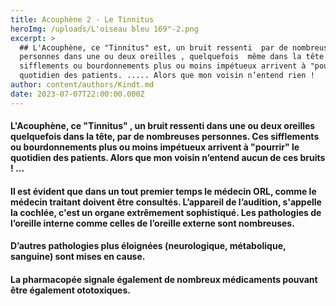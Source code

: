 ```yaml
---
title: Acouphène 2 - Le Tinnitus
heroImg: /uploads/L'oiseau bleu 169°-2.png
excerpt: >
  ## L'Acouphène, ce "Tinnitus" est, un bruit ressenti  par de nombreuses
  personnes dans une ou deux oreilles , quelquefois  même dans la tête.  Ces
  sifflements ou bourdonnements plus ou moins impétueux arrivent à "pourrir" le
  quotidien des patients. ..... Alors que mon voisin n’entend rien !
author: content/authors/Kindt.md
date: 2023-07-07T22:00:00.000Z
---
```


#### L'Acouphène, ce "Tinnitus" , un bruit ressenti dans une ou deux oreilles quelquefois dans la tête, par de nombreuses personnes. Ces sifflements ou bourdonnements plus ou moins impétueux arrivent à "pourrir" le quotidien des patients. Alors que mon voisin n’entend aucun de ces bruits ! ...

####

#### Il est évident que dans un tout premier temps le médecin ORL, comme le médecin traitant doivent être consultés. L’appareil de l’audition, s'appelle la cochlée, c'est un organe extrêmement sophistiqué. Les pathologies de l’oreille interne comme celles de l’oreille externe sont nombreuses.

#### D’autres pathologies plus éloignées (neurologique, métabolique, sanguine) sont mises en cause.

#### La pharmacopée signale également de nombreux médicaments pouvant être également ototoxiques.
